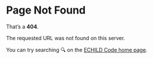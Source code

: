 # Page Not Found

That's a **404**.

The requested URL was not found on this server.

You can try searching 🔍 on the 
[ECHILD Code home page](https://code.echild.ac.uk).
